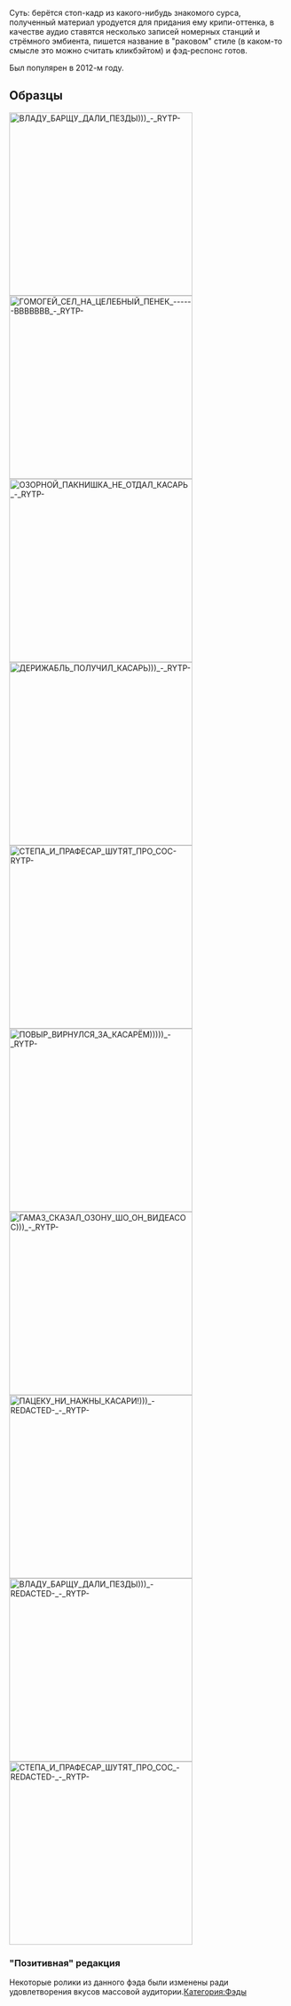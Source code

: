 Суть: берётся стоп-кадр из какого-нибудь знакомого сурса, полученный материал уродуется для придания ему крипи-оттенка, в качестве аудио ставятся несколько записей номерных станций и стрёмного эмбиента, пишется название в "раковом" стиле (в каком-то смысле это можно считать кликбэйтом) и фэд-респонс готов.

Был популярен в 2012-м году.

== Образцы ==
[[File:ВЛАДУ БАРЩУ ДАЛИ ПЕЗДЫ))) - RYTP-|thumb|330x330px|left]]
[[File:ГОМОГЕЙ СЕЛ НА ЦЕЛЕБНЫЙ ПЕНЕК ------ВВВВВВВ - RYTP-|thumb|330x330px]]
[[File:ОЗОРНОЙ ПАКНИШКА НЕ ОТДАЛ КАСАРЬ - RYTP-|thumb|330x330px|left]]
[[File:ДЕРИЖАБЛЬ ПОЛУЧИЛ КАСАРЬ))) - RYTP-|thumb|330x330px]]
[[File:СТЕПА И ПРАФЕСАР ШУТЯТ ПРО СОС-RYTP-|thumb|330x330px|left]]
[[File:ПОВЫР ВИРНУЛСЯ ЗА КАСАРЁМ))))) - RYTP-|thumb|330x330px]]
[[File:ГАМАЗ СКАЗАЛ ОЗОНУ ШО ОН ВИДЕАСОС))) - RYTP-|thumb|330x330px|left]]<nowiki/>
[[File:ПАЦЕКУ НИ НАЖНЫ КАСАРИ!))) -REDACTED- - RYTP-|left|thumb|330x330px]]
[[File:ВЛАДУ БАРЩУ ДАЛИ ПЕЗДЫ))) -REDACTED- - RYTP-|left|thumb|330x330px]]
[[File:СТЕПА И ПРАФЕСАР ШУТЯТ ПРО СОС -REDACTED- - RYTP-|left|thumb|330x330px]]

=== "Позитивная" редакция ===
Некоторые ролики из данного фэда были изменены ради удовлетворения вкусов массовой аудитории.[[Категория:Фэды]]